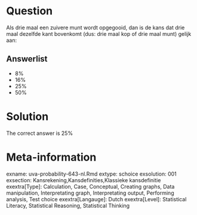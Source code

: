 Question
========

Als drie maal een zuivere munt wordt opgegooid, dan is de kans dat drie maal dezelfde kant bovenkomt (dus: drie maal kop of drie maal munt) gelijk aan: 

Answerlist
----------
* 8%
* 16%
* 25%
* 50%

Solution
========

The correct answer is  25% 

Meta-information
================
exname: uva-probability-643-nl.Rmd 
extype: schoice 
exsolution: 001 
exsection: Kansrekening,Kansdefinities,Klassieke kansdefinitie 
exextra[Type]: Calculation, Case, Conceptual, Creating graphs, Data manipulation, Interpretating graph, Interpretating output, Performing analysis, Test choice 
exextra[Langauge]: Dutch 
exextra[Level]: Statistical Literacy, Statistical Reasoning, Statistical Thinking 
